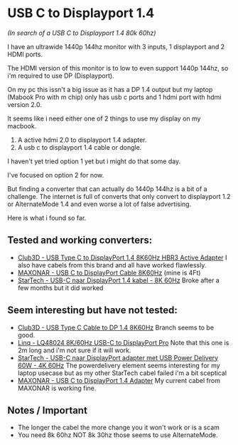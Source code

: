 # USB C to Displayport 1.4

_(In search of a USB C to Displayport 1.4 80k 60hz)_

I have an ultrawide 1440p 144hz monitor with 3 inputs, 1 displayport and 2 HDMI ports.

The HDMI version of this monitor is to low to even support 1440p 144hz, so i'm required to use DP (Displayport).

On my pc this issn't a big issue as it has a DP 1.4 output but my laptop (Mabook Pro with m chip)
only has usb c ports and 1 hdmi port with hdmi version 2.0.

It seems like i need either one of 2 things to use my display on my macbook.

1. A active hdmi 2.0 to displayport 1.4 adapter.
2. A usb c to displayport 1.4 cable or dongle.

I haven't yet tried option 1 yet but i might do that some day.

I've focused on option 2 for now.

But finding a converter that can actually do 1440p 144hz is a bit of a challenge.
The internet is full of converts that only convert to displayport 1.2 or AlternateMode 1.4 and even worse a lot of false advertising.

Here is what i found so far.

## Tested and working converters:

- [Club3D - USB Type C to DisplayPort 1.4 8K60Hz HBR3 Active Adapter](https://www.club-3d.com/en/detail/2487/usb_type_c_to_displayport_1.4_8k60hz_hbr3_active_adapter/) I also have cabels from this brand and all have worked flawlessly.
- [MAXONAR - USB C to DisplayPort Cable 8K60Hz](https://maxonar.com/collections/usb-c-usb4/products/usb-c-to-pd-1-4?variant=39600025010264) (mine is 4Ft)
- [StarTech - USB-C naar DisplayPort 1.4 kabel - 8K 60Hz](https://www.startech.com/nl-nl/beeldscherm-videoadapters/cdp2dp141mb) Broke after a few months but it did worked

## Seem interesting but have not tested:

- [Club3D - USB Type C Cable to DP 1.4 8K60Hz](https://www.club-3d.com/en/detail/2470/usb_type_c_cable_to_dp_1.4_8k60hz_m-m_1.8m-5.9ft/) Branch seems to be good.
- [Linq - LQ48024 8K/60Hz USB-C to DisplayPort Pro](https://tweakers.net/pricewatch/1904006/linq-lq48024-8k-60hz-usb-c-to-displayport-pro-cable-2m-zwart.html) Note that this one is 2m long and i'm not sure if it will work.
- [StarTech - USB-C naar DisplayPort adapter met USB Power Delivery 60W - 4K 60Hz](https://www.startech.com/nl-nl/beeldscherm-videoadapters/cdp2dpucp) The powerdelivery element seems interesting for my laptop usecase but as my other StarTech cabel failed i'm a bit sceptical
- [MAXONAR - USB C to DisplayPort 1.4 Adapter](https://maxonar.com/collections/usb-c-usb4/products/usb-c-to-displayport-1-4-8k-adapter) My current cabel from MAXONAR is working fine.

## Notes / Important

- The longer the cabel the more change you it won't work or is a scam
- You need 8k 60hz NOT 8k 30hz those seems to use AlternateMode.
